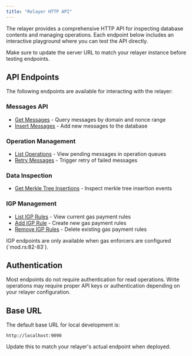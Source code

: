 ```yaml
---
title: "Relayer HTTP API"
---
```


The relayer provides a comprehensive HTTP API for inspecting database contents and managing operations. Each endpoint below includes an interactive playground where you can test the API directly.

<Note>
Make sure to update the server URL to match your relayer instance before testing endpoints.
</Note>

## API Endpoints

The following endpoints are available for interacting with the relayer:

### Messages API
- [Get Messages](/docs/operate/relayer/api/get-messages) - Query messages by domain and nonce range
- [Insert Messages](/docs/operate/relayer/api/post-messages) - Add new messages to the database

### Operation Management
- [List Operations](/docs/operate/relayer/api/get-operations) - View pending messages in operation queues
- [Retry Messages](/docs/operate/relayer/api/post-message-retry) - Trigger retry of failed messages

### Data Inspection
- [Get Merkle Tree Insertions](/docs/operate/relayer/api/get-merkle-tree-insertions) - Inspect merkle tree insertion events

### IGP Management
- [List IGP Rules](/docs/operate/relayer/api/get-igp-rules) - View current gas payment rules
- [Add IGP Rule](/docs/operate/relayer/api/post-igp-rules) - Create new gas payment rules
- [Remove IGP Rules](/docs/operate/relayer/api/delete-igp-rules) - Delete existing gas payment rules

<Note>
IGP endpoints are only available when gas enforcers are configured (`mod.rs:82-83`).
</Note>

## Authentication

Most endpoints do not require authentication for read operations. Write operations may require proper API keys or authentication depending on your relayer configuration.

## Base URL

The default base URL for local development is:
```
http://localhost:9090
```

Update this to match your relayer's actual endpoint when deployed.